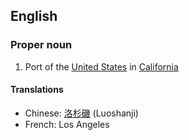 {{wikipedia}}
==English==

===Proper noun===

# Port of the [[United States]] in [[California]]

====Translations====
*Chinese: [[洛杉磯]] (Luoshanji)
*French: Los Angeles
